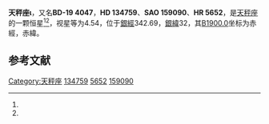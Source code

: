 {{Starbox begin
| name = 天秤座ι
}}
{{Starbox observe
| epoch = [[J2000.0|J2000.0]]
| constell = [[天秤座|天秤座]]<ref name=SIMBAD>{{cite web
 | url=http://simbad.u-strasbg.fr/simbad/sim-id?Ident=HR+5652
 | title=Pulsating variable Star
 | publisher=Centre de Données astronomiques de Strasbourg
 | work=SIMBAD
 | accessdate=2012-07-13
 | archive-date=2016-03-16
 | archive-url=https://web.archive.org/web/20160316121235/http://simbad.u-strasbg.fr/simbad/sim-id?Ident=HR+5652
 | dead-url=no
 }}</ref><ref name=DATA>{{cite web
 | url=http://vizier.u-strasbg.fr/viz-bin/VizieR-5?-out.add=.&-source=5050&-corr=PK=HR&-out.max=9999&HR=5652
 | title =VizieR Detailed Page
 | accessdate=2012-07-13}}</ref>
| 星官 = 
| ra = {{RA|15|12|13.3}}<ref name=SIMBAD /><ref name=DATA />
| dec = {{DEC|-19|47|30}}<ref name=SIMBAD /><ref name=DATA />
| appmag_v = 4.54<ref name=SIMBAD /><ref name=DATA />
}}
{{Starbox character
| class = A0pSi<ref name=SIMBAD /><ref name=DATA />
| b-v = -0.08<ref name=SIMBAD /><ref name=DATA />
| u-b = -0.35<ref name=SIMBAD /><ref name=DATA />
| r-i = -0.09<ref name=SIMBAD /><ref name=DATA />
| variable = 
}}
{{Starbox astrometry
| radial_v = -0.35
| prop_mo_ra = -12
| parallax = 0.03
| p_error = 
}}
{{Starbox catalog
| names =BD-19 4047，[[SAO星表|SAO]] 159090，[[HD星表|HD]] 134759，[[HR星表|HR]] 5652}}
{{Starbox reference |Simbad=HR+5652}}
{{Starbox end}}

'''天秤座ι'''，又名'''BD-19 4047'''，'''HD 134759'''、'''SAO 159090'''、'''HR 5652'''，是[[天秤座|天秤座]]的一颗恒星<ref name=SIMBAD /><ref name=DATA />，视星等为4.54，位于[[銀道座標系|銀經]]342.69，[[銀道座標系|銀緯]]32，其[[B1900.0|B1900.0]]坐标为赤經{{RA|15|6|31.1}}，赤緯{{DEC|-19|32|48}}。

== 参考文献 ==
{{reflist}}

{{star-stub}}

{{天秤座恒星}}
[[Category:天秤座|Category:天秤座]]
[[Category:HD和HDE天體|134759]]
[[Category:HR天體|5652]]
[[Category:SAO天體|159090]]